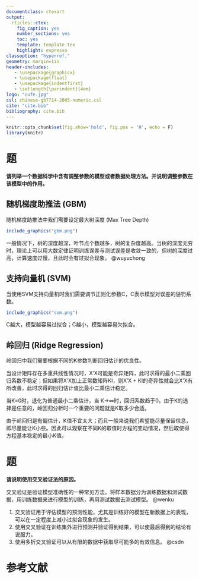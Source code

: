 ```yaml
---
documentclass: ctexart
output:
  rticles::ctex:
    fig_caption: yes
    number_sections: yes
    toc: yes
    template: template.tex
    highlight: espresso
classoption: "hyperref,"
geometry: margin=1in
header-includes:
   - \usepackage{graphicx}
   - \usepackage{float}
   - \usepackage{indentfirst}
   - \setlength{\parindent}{4em}
logo: "cufe.jpg"
csl: chinese-gb7714-2005-numeric.csl
cite: "cite.bib"
bibliography: cite.bib
---
```


\newpage

```r
knitr::opts_chunk$set(fig.show='hold', fig.pos = 'H', echo = F)
library(knitr)
```

# 题

**请列举一个数据科学中含有调整参数的模型或者数据处理方法。并说明调整参数在该模型中的作用。**

## 随机梯度助推法 (GBM)

随机梯度助推法中我们需要设定最大树深度 (Max Tree Depth)

```r
include_graphics("gbm.png")
```

一般情况下，树的深度越深，叶节点个数越多，树的复杂度越高。当树的深度无穷时，理论上可以用大数定律证明训练误差与测试误差是收敛一致的，但树的深度过高，计算速度过慢，且此时会有过拟合现象。 @wuyuchong

## 支持向量机 (SVM)

当使用SVM支持向量机时我们需要调节正则化参数C，C表示模型对误差的惩罚系数。

```r
include_graphics("svm.png")
```

C越大，模型越容易过拟合；C越小，模型越容易欠拟合。

## 岭回归 (Ridge Regression)

岭回归中我们需要根据不同的K参数判断回归估计的优良性。

当设计矩阵存在多重共线性情况时，X'X可能是奇异矩阵，此时求得的最小二乘回归系数不稳定；但如果将X'X加上正常数矩阵KI，则X'X + KI的奇异性就会比X'X有所改善，此时求得的回归估计值比最小二乘估计稳定。

当K=0时，退化为普通最小二乘估计，当 K→∞时，回归系数趋于0。由于K的选择是任意的，岭回归分析时一个重要的问题就是K取多少合适。

由于岭回归是有偏估计，K值不宜太大；而且一般来说我们希望能尽量保留信息，即尽量能让K小些。因此可以观察在不同K的取值时方程的变动情况，然后取使得方程基本稳定的最小K值。

\newpage

# 题

**请说明使用交叉验证法的原因。**

交叉验证是验证模型准确性的一种常见方法，将样本数据分为训练数据和测试数据，用训练数据来进行模型的训练，再用测试数据去测试模型。 @wenku

1. 交叉验证用于评估模型的预测性能，尤其是训练好的模型在新数据上的表现，可以在一定程度上减小过拟合现象的发生。 
1. 使用交叉验证在训练集外进行预测并验证得到结果，可以使最后得到的结论有说服力。
1. 使用多折交叉验证可以从有限的数据中获取尽可能多的有效信息。 @csdn

# 参考文献




